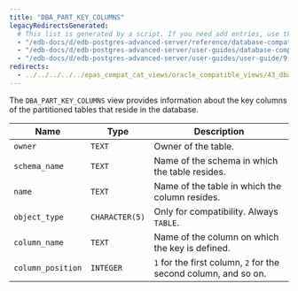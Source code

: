 ```yaml
---
title: "DBA_PART_KEY_COLUMNS"
legacyRedirectsGenerated:
  # This list is generated by a script. If you need add entries, use the `legacyRedirects` key.
  - "/edb-docs/d/edb-postgres-advanced-server/reference/database-compatibility-for-oracle-developers-reference-guide/9.6/Database_Compatibility_for_Oracle_Developers_Reference_Guide.1.143.html"
  - "/edb-docs/d/edb-postgres-advanced-server/user-guides/database-compatibility-for-oracle-developers-guide/9.5/Database_Compatibility_for_Oracle_Developers_Guide.1.257.html"
  - "/edb-docs/d/edb-postgres-advanced-server/user-guides/user-guide/9.5/EDB_Postgres_Enterprise_Guide.1.203.html"
redirects:
  - ../../../../../epas_compat_cat_views/oracle_compatible_views/43_dba_part_key_columns #generated for docs/epas/reorg-role-use-case-mode
---
```


<div id="dba_part_key_columns" class="registered_link"></div>

The `DBA_PART_KEY_COLUMNS` view provides information about the key columns of the partitioned tables that reside in the database.

| Name              | Type           | Description                                               |
| ----------------- | -------------- | --------------------------------------------------------- |
| `owner`           | `TEXT`         | Owner of the table.                                   |
| `schema_name`     | `TEXT`         | Name of the schema in which the table resides.        |
| `name`            | `TEXT`         | Name of the table in which the column resides.        |
| `object_type`     | `CHARACTER(5)` | Only for compatibility. Always `TABLE`.                   |
| `column_name`     | `TEXT`         | Name of the column on which the key is defined.       |
| `column_position` | `INTEGER`      | `1` for the first column, `2` for the second column, and so on. |
